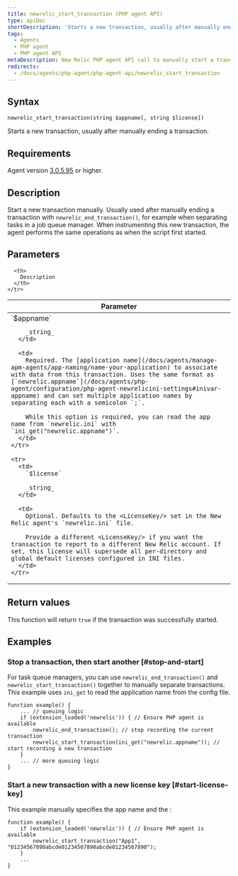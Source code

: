 ```yaml
---
title: newrelic_start_transaction (PHP agent API)
type: apiDoc
shortDescription: 'Starts a new transaction, usually after manually ending a transaction.'
tags:
  - Agents
  - PHP agent
  - PHP agent API
metaDescription: New Relic PHP agent API call to manually start a transaction. Useful for job queue processing.
redirects:
  - /docs/agents/php-agent/php-agent-api/newrelic_start_transaction
---
```


## Syntax

```
newrelic_start_transaction(string $appname[, string $license])
```

Starts a new transaction, usually after manually ending a transaction.

## Requirements

Agent version [3.0.5.95](/docs/release-notes/agent-release-notes/php-release-notes/php-agent) or higher.

## Description

Start a new transaction manually. Usually used after manually ending a transaction with `newrelic_end_transaction()`, for example when separating tasks in a job queue manager. When instrumenting this new transaction, the agent performs the same operations as when the script first started.

## Parameters

<table>
  <thead>
    <tr>
      <th width="25%">
        Parameter
      </th>

      <th>
        Description
      </th>
    </tr>
  </thead>

  <tbody>
    <tr>
      <td>
        `$appname`

        _string_
      </td>

      <td>
        Required. The [application name](/docs/agents/manage-apm-agents/app-naming/name-your-application) to associate with data from this transaction. Uses the same format as [`newrelic.appname`](/docs/agents/php-agent/configuration/php-agent-newrelicini-settings#inivar-appname) and can set multiple application names by separating each with a semicolon `;`.

        While this option is required, you can read the app name from `newrelic.ini` with `ini_get("newrelic.appname")`.
      </td>
    </tr>

    <tr>
      <td>
        `$license`

        _string_
      </td>

      <td>
        Optional. Defaults to the <LicenseKey/> set in the New Relic agent's `newrelic.ini` file.

        Provide a different <LicenseKey/> if you want the transaction to report to a different New Relic account. If set, this license will supersede all per-directory and global default licenses configured in INI files.
      </td>
    </tr>
  </tbody>
</table>

## Return values

This function will return `true` if the transaction was successfully started.

## Examples

### Stop a transaction, then start another [#stop-and-start]

For task queue managers, you can use `newrelic_end_transaction()` and `newrelic_start_transaction()` together to manually separate transactions. This example uses `ini_get` to read the application name from the config file.

```
function example() {
    ... // queuing logic
    if (extension_loaded('newrelic')) { // Ensure PHP agent is available
        newrelic_end_transaction(); // stop recording the current transaction
        newrelic_start_transaction(ini_get("newrelic.appname")); // start recording a new transaction
    }
    ... // more queuing logic
}
```

### Start a new transaction with a new license key [#start-license-key]

This example manually specifies the app name and the <LicenseKey/>:

```
function example() {
    if (extension_loaded('newrelic')) { // Ensure PHP agent is available
        newrelic_start_transaction("App1", "01234567890abcde01234567890abcde01234567890");
    }
    ...
}
```

